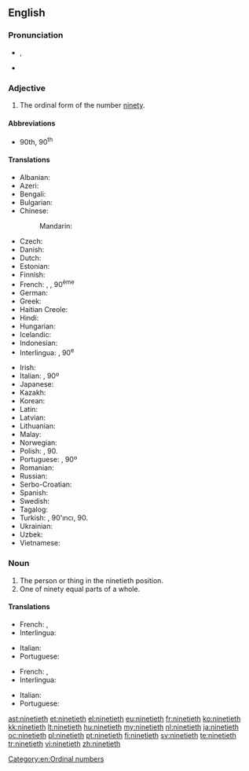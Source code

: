 ==English==

===Pronunciation===
* {{IPA|/ˈnaɪntiəθ/}}, {{X-SAMPA|/"naInti@T/}}
* {{hyphenation|nine|ti|eth}}

===Adjective===
{{en-adj|-}}

# The ordinal form of the number [[ninety]].

====Abbreviations====
* 90th, 90<sup>th</sup>

====Translations====
{{trans-top|ordinal form of ninety}}
* Albanian: {{t-|sq|nëntëdhjetë}}
* Azeri: {{t-|az|doxsanıncı}}
* Bengali: {{t-|bn|নবতিতম|tr=nabatitama|sc=Beng}}
* Bulgarian: {{t-|bg|деветдесети|tr=devetdeseti|sc=Cyrl}}
* Chinese:
*: Mandarin: {{t|zh|第九十|tr=dì jiǔshí|sc=Hani}}
* Czech: {{t-|cs|devadesátý}}
* Danish: {{t-|da|halvfemsindstyvende}}
* Dutch: {{t+|nl|negentigste}}
* Estonian: {{t-|et|üheksakümnes}}
* Finnish: {{t-|fi|yhdeksäskymmenes}}
* French: {{qualifier|France, Quebec}} {{t+|fr|quatre-vingt-dixième}}, {{qualifier|Belgium, Luxembourg, Switzerland}} {{t+|fr|nonantième}}, 90<sup>ème</sup>  {{attention|fr|Quebec and Luxembourg need to be checked by native speakers}}
* German: {{t+|de|neunzigste}}
* Greek: {{t+|el|ενενηκοστή|tr=eneni̱kostí̱|sc=Grek}}
* Haitian Creole: {{tø|ht|dizyèm}}
* Hindi: {{t-|hi|नव्वेवां|tr=navvēvāṁ|sc=Deva}}
* Hungarian: {{t+|hu|kilencvenedik}}
* Icelandic: {{t-|is|nítugasta}}
* Indonesian: {{t-|id|kesembilanpuluh}}
* Interlingua: {{t-|ia|novantesime}}, 90<sup>e</sup>
{{trans-mid}}
* Irish: {{t-|ga|nóchadú}}
* Italian: {{t-|it|novantesimo}}, 90º
* Japanese: {{t-|ja|第九十|tr=dai kyū jū|sc=Jpan}}
* Kazakh: {{t|kk|тоқсаныншы|tr=toqsanınşı|sc=Cyrl}}
* Korean: {{t-|ko|제 구십|tr=je gusib|sc=Kore}}
* Latin: {{t-|la|nonagesimus}}
* Latvian: {{t+|lv|deviņdesmitais}}
* Lithuanian: {{t+|lt|devyniasdešimtas}}
* Malay: {{t-|ms|kesembilan puluh}}
* Norwegian: {{t-|no|nittinde}}
* Polish: {{t+|pl|dziewięćdziesiąty}}, 90.
* Portuguese: {{t+|pt|nonagésimo}}, 90º
* Romanian: {{t-|ro|nouăzecilea}}
* Russian: {{t+|ru|девяностый|tr=devyanostyĭ|sc=Cyrl}}
* Serbo-Croatian: {{t|sh|devedeseti}}
* Spanish: {{t+|es|nonagésimo}}
* Swedish: {{t+|sv|nittionde}}
* Tagalog: {{t-|tl|pansiyamnapu}}
* Turkish: {{t+|tr|doksanıncı}}, 90'ıncı, 90.
* Ukrainian: {{t-|uk|дев'яностих|tr=dev'yanostykh|sc=Cyrl}}
* Uzbek: {{t|uz| to'qsoninchi}}
* Vietnamese: {{t-|vi|thứ chín mươi|sc=Thai}}
{{trans-bottom}}

===Noun===
{{en-noun}}

# The person or thing in the ninetieth position.
# One of ninety equal parts of a whole.

====Translations====
{{trans-top|person or thing in the ninetieth position}}
* French: {{qualifier|France, Quebec}} {{t+|fr|quatre-vingt-dixième|m|f}}, {{qualifier|Belgium, Luxembourg, Switzerland}} {{t+|fr|nonantième|m|f}} {{attention|fr|Quebec and Luxembourg need to be checked by native speakers}}
* Interlingua: {{t-|ia|novantesimo|m}}
{{trans-mid}}
* Italian: {{t-|it|novantesimo|m}}
* Portuguese: {{t+|pt|nonagésimo|m}}
{{trans-bottom}}

{{trans-top|one of ninety equal parts of a whole}}
* French: {{qualifier|France, Quebec}} {{t+|fr|quatre-vingt-dixième|m}}, {{qualifier|Belgium, Luxembourg, Switzerland}} {{t+|fr|nonantième|m}} {{attention|fr|Quebec and Luxembourg need to be checked by native speakers}}
* Interlingua: {{t-|ia|novantesimo|m}}
{{trans-mid}}
* Italian: {{t-|it|novantesimo|m}}
* Portuguese: {{t+|pt|nonagésimo|m}}
{{trans-bottom}}

[[Category:en:Ordinal numbers]]

[[ast:ninetieth]]
[[et:ninetieth]]
[[el:ninetieth]]
[[eu:ninetieth]]
[[fr:ninetieth]]
[[ko:ninetieth]]
[[kk:ninetieth]]
[[lt:ninetieth]]
[[hu:ninetieth]]
[[my:ninetieth]]
[[nl:ninetieth]]
[[ja:ninetieth]]
[[oc:ninetieth]]
[[pl:ninetieth]]
[[pt:ninetieth]]
[[fi:ninetieth]]
[[sv:ninetieth]]
[[te:ninetieth]]
[[tr:ninetieth]]
[[vi:ninetieth]]
[[zh:ninetieth]]